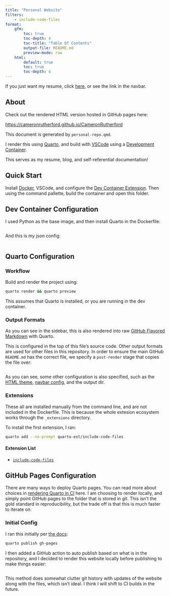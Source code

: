 ```yaml
---
title: "Personal Website"
filters:
    - include-code-files
format: 
    gfm:
        toc: true
        toc-depth: 4
        toc-title: "Table Of Contents"
        output-file: README.md
        preview-mode: raw
    html:
        default: true
        toc: true
        toc-depth: 4
---
```


If you just want my resume, click [here](/quarto/resume.qmd), or see the link in the navbar.

## About

Check out the rendered HTML version hosted in GitHub pages here:

[https://cameronrutherford.github.io/CameronRutherford](https://cameronrutherford.github.io/CameronRutherford)

This document is generated by `personal-repo.qmd`. 

I render this using [Quarto](https://quarto.org/), and build with [VSCode](https://vscode.dev/) using a [Development Container](https://containers.dev/).

This serves as my resume, blog, and self-referential documentation!

## Quick Start

Install [Docker](https://www.docker.com/), VSCode, and configure the [Dev Container Extension](https://code.visualstudio.com/docs/devcontainers/containers). Then using the command pallette, build the container and open this folder.

## Dev Container Configuration

I used Python as the base image, and then install Quarto in the Dockerfile:

```.Dockerfile
```

And this is my json config:

```.json
```

## Quarto Configuration

### Workflow

Build and render the project using:

```bash
quarto render && quarto preview
```

::: {.callout-tip}
This assumes that Quarto is installed, or you are running in the dev container. 
:::

### Output Formats

As you can see in the sidebar, this is also rendered into raw [GitHub Flavored 
Markdown](https://quarto.org/docs/output-formats/gfm.html) with Quarto.

This is configured in the top of this file's source code. Other output formats
are used for other files in this repository. In order to ensure the main GitHub
`README.md` has the correct file, we specify a `post-render` stage that copies
the file over:

```.YAML
```

As you can see, some other configuration is also specified, such as the [HTML theme](https://quarto.org/docs/output-formats/html-themes.html), [navbar config](https://quarto.org/docs/websites/website-navigation.html), and the output dir.

### Extensions

These all are installed manually from the command line, and are not included in
the Dockerfile. This is because the whole extesion ecosystem works through the
`_extensions` directory.

To install the first extension, I ran:

```bash
quarto add --no-prompt quarto-ext/include-code-files
```

#### Extension List

- [`include-code-files`](https://github.com/quarto-ext/include-code-files)

## GitHub Pages Configuration

There are many ways to deploy Quarto pages. You can read more about choices in 
[rendering Quarto in CI](https://quarto.org/docs/publishing/ci.html#rendering-for-ci)
here. I am choosing to render locally, and simply point GitHub pages to the folder
that is stored in git. This isn't the gold standard in reproducibility, but the
trade off is that this is much faster to iterate on.

### Initial Config

I ran this initially per [the docs](https://quarto.org/docs/publishing/github-pages.html#publish-action):

```bash
quarto publish gh-pages
```

I then added a GitHub action to auto publish based on what is in the repository,
and I decided to render this website locally before publishing to make things easier:

```.YAML
```

This method does somewhat clutter git history with updates of the website along with the files,
which isn't ideal. I think I will shift to CI builds in the future.